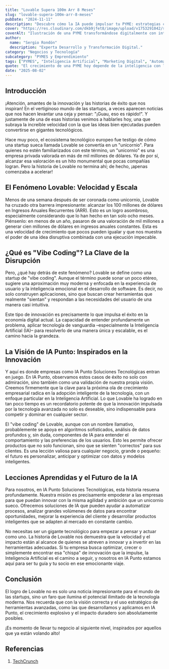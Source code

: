 ```yaml
---
title: "Lovable Supera 100m Arr 8 Meses"
slug: "lovable-supera-100m-arr-8-meses"
pubDate: "2024-11-11"
description: "Descubre cómo la IA puede impulsar tu PYME: estrategias concretas de marketing, automatización y datos para aumentar ventas."
cover: "https://res.cloudinary.com/dkb9jfet8/image/upload/v1753291042/small-business_kk56r6.jpg"
coverAlt: "Ilustración de una PYME transformándose digitalmente con inteligencia artificial."
author:
  name: "Sergio Rondón"
  description: "Experta Desarrollo y Transformación Digital."
category: "Negocios y Tecnología"
subcategory: "PYMES y Emprendimiento"
tags: ["PYMES", "Inteligencia Artificial", "Marketing Digital", "Automatización", "Ventas"]
quote: "El crecimiento de una PYME hoy depende de la inteligencia con la que se aplican datos, IA y estrategia. — Sergio Rondón"
date: "2025-08-02"
---
```




<h2 id="introduccion">Introducción</h2>

¡Atención, amantes de la innovación y las historias de éxito que nos inspiran! En el vertiginoso mundo de las startups, a veces aparecen noticias que nos hacen levantar una ceja y pensar: "¡Guau, eso es rápido!". Y justamente de una de esas historias venimos a hablarles hoy, una que subraya la increíble velocidad con la que las ideas bien ejecutadas pueden convertirse en gigantes tecnológicos.

Hace muy poco, el ecosistema tecnológico europeo fue testigo de cómo una startup sueca llamada Lovable se convertía en un "unicornio". Para quienes no estén familiarizados con este término, un "unicornio" es una empresa privada valorada en más de mil millones de dólares. Ya de por sí, alcanzar esa valoración es un hito monumental que pocas compañías logran. Pero la historia de Lovable no termina ahí; de hecho, ¡apenas comenzaba a acelerar!

<h2 id="el-fenomeno-lovable-velocidad-y-escala">El Fenómeno Lovable: Velocidad y Escala</h2>

Menos de una semana después de ser coronada como unicornio, Lovable ha cruzado otra barrera impresionante: alcanzar los 100 millones de dólares en Ingresos Anuales Recurrentes (ARR). Esto es un logro asombroso, especialmente considerando que lo han hecho en tan solo ocho meses. Piénsenlo: en menos de un año, pasaron de una valoración de mil millones a generar cien millones de dólares en ingresos anuales constantes. Esta es una velocidad de crecimiento que pocos pueden igualar y que nos muestra el poder de una idea disruptiva combinada con una ejecución impecable.

<h2 id="que-es-vibe-coding-la-clave-de-la-disrupcion">¿Qué es "Vibe Coding"? La Clave de la Disrupción</h2>

Pero, ¿qué hay detrás de este fenómeno? Lovable se define como una startup de "vibe coding". Aunque el término puede sonar un poco etéreo, sugiere una aproximación muy moderna y enfocada en la experiencia de usuario y la inteligencia emocional en el desarrollo de software. Es decir, no solo construyen aplicaciones, sino que buscan crear herramientas que realmente "sientan" y respondan a las necesidades del usuario de una manera casi intuitiva.

Este tipo de innovación es precisamente lo que impulsa el éxito en la economía digital actual. La capacidad de entender profundamente un problema, aplicar tecnología de vanguardia –especialmente la Inteligencia Artificial (IA)– para resolverlo de una manera única y escalable, es el camino hacia la grandeza.

<h2 id="la-vision-de-ia-punto-inspirados-en-la-innovacion">La Visión de IA Punto: Inspirados en la Innovación</h2>

Y aquí es donde empresas como IA Punto Soluciones Tecnológicas entran en juego. En IA Punto, observamos estos casos de éxito no solo con admiración, sino también como una validación de nuestra propia visión. Creemos firmemente que la clave para la próxima ola de crecimiento empresarial radica en la adopción inteligente de la tecnología, con un enfoque particular en la Inteligencia Artificial. Lo que Lovable ha logrado en tan poco tiempo es un recordatorio potente de que la innovación impulsada por la tecnología avanzada no solo es deseable, sino indispensable para competir y dominar en cualquier sector.

El "vibe coding" de Lovable, aunque con un nombre llamativo, probablemente se apoya en algoritmos sofisticados, análisis de datos profundos y, sin duda, componentes de IA para entender el comportamiento y las preferencias de los usuarios. Esto les permite ofrecer productos que no solo funcionan, sino que se sienten "correctos" para sus clientes. Es una lección valiosa para cualquier negocio, grande o pequeño: el futuro es personalizar, anticipar y optimizar con datos y modelos inteligentes.

<h2 id="lecciones-aprendidas-y-el-futuro-de-la-ia">Lecciones Aprendidas y el Futuro de la IA</h2>

Para nosotros, en IA Punto Soluciones Tecnológicas, esta historia resuena profundamente. Nuestra misión es precisamente empoderar a las empresas para que puedan innovar con la misma agilidad y ambición que un unicornio sueco. Ofrecemos soluciones de IA que pueden ayudar a automatizar procesos, analizar grandes volúmenes de datos para encontrar oportunidades, mejorar la experiencia del cliente y desarrollar productos inteligentes que se adapten al mercado en constante cambio.

No necesitas ser un gigante tecnológico para empezar a pensar y actuar como uno. La historia de Lovable nos demuestra que la velocidad y el impacto están al alcance de quienes se atreven a innovar y a invertir en las herramientas adecuadas. Si tu empresa busca optimizar, crecer o simplemente encontrar esa "chispa" de innovación que la impulse, la Inteligencia Artificial es el camino a seguir, y nosotros en IA Punto estamos aquí para ser tu guía y tu socio en ese emocionante viaje.

<h2 id="conclusion">Conclusión</h2>

El logro de Lovable no es solo una noticia impresionante para el mundo de las startups, sino un faro que ilumina el potencial ilimitado de la tecnología moderna. Nos recuerda que con la visión correcta y el uso estratégico de herramientas avanzadas, como las que desarrollamos y aplicamos en IA Punto, el crecimiento explosivo y el impacto duradero son absolutamente posibles.

¡Es momento de llevar tu negocio al siguiente nivel, inspirados por aquellos que ya están volando alto!

<h2 id="referencias">Referencias</h2>

1.  [TechCrunch](https://techcrunch.com/2025/07/22/lovable-the-swedish-unicorn-that-just-hit-100m-in-annual-recurring-revenue-in-8-months/)


